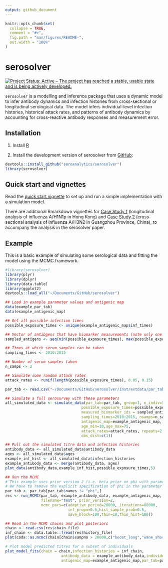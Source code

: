 ```yaml
---
output: github_document
---
```


<!-- README.md is generated from README.Rmd. Please edit that file -->

```r
knitr::opts_chunk$set(
  collapse = TRUE,
  comment = "#>",
  fig.path = "man/figures/README-",
  out.width = "100%"
)
```
# serosolver

[![Project Status: Active – The project has reached a stable, usable state and is being actively developed.](https://www.repostatus.org/badges/latest/active.svg)](https://www.repostatus.org/#active)


`serosolver` is a modelling and inference package that uses a dynamic model to infer antibody dynamics and infection histories from cross-sectional or longitudinal serological data. The model infers individual-level infection histories, historical attack rates, and patterns of antibody dynamics by accounting for cross-reactive antibody responses and measurement error.

## Installation
1. Install [R][r-project]

2. Install the development version of serosolver from [GitHub](https://github.com/seroanalytics/serosolver):

```r
devtools::install_github("seroanalytics/serosolver")
library(serosolver)
```
## Quick start and vignettes

Read the [quick start vignette][vignette-doc] to set up and run a simple implementation with a simulation model.

There are additional Rmarkdown vignettes for [Case Study 1][c1-vignette-doc] (longitudinal analysis of influenza A/H1N1p in Hong Kong) and [Case Study 2][c2-vignette-doc] (cross-sectional analysis of influenza A/H3N2 in Guangzhou Province, China), to accompany the analysis in the serosolver paper.

[r-project]: http://cran.r-project.org
[vignette-doc]: https://seroanalytics.github.io/serosolver/articles/serosolver-quick_start_guide.html
[c1-vignette-doc]: https://seroanalytics.github.io/serosolver/articles/cs1_vignette.html
[c2-vignette-doc]: https://seroanalytics.github.io/serosolver/articles/cs2_vignette.html

## Example

This is a basic example of simulating some serological data and fitting the model using the MCMC framework.

```r
#library(serosolver)
library(plyr)
library(dplyr)
library(data.table)
library(ggplot2)
devtools::load_all("~/Documents/GitHub/serosolver")

## Load in example parameter values and antigenic map
data(example_par_tab)
data(example_antigenic_map)

## Get all possible infection times
possible_exposure_times <- unique(example_antigenic_map$inf_times)

## Vector of antibgens that have biomarker measurements (note only one representative antigen per time)
sampled_antigens <- seq(min(possible_exposure_times), max(possible_exposure_times), by=2)

## Times at which serum samples can be taken
sampling_times <- 2010:2015

## Number of serum samples taken
n_samps <- 2

## Simulate some random attack rates
attack_rates <- runif(length(possible_exposure_times), 0.05, 0.15)

par_tab <- read.csv("~/Documents/GitHub/serosolver/inst/extdata/par_tab_base.csv")

## Simulate a full serosurvey with these parameters
all_simulated_data <- simulate_data(par_tab=par_tab, group=1, n_indiv=50,
                                  possible_exposure_times=possible_exposure_times,
                                  measured_biomarker_ids = sampled_antigens,
                                  sampling_times=2010:2015, nsamps=n_samps,
                                  antigenic_map=example_antigenic_map,
                                  age_min=10,age_max=75,
                                  attack_rates=attack_rates, repeats=2,
                                  obs_dist=c(1))

## Pull out the simulated titre data and infection histories
antibody_data <- all_simulated_data$antibody_data
ages <- all_simulated_data$ages
example_inf_hist <- all_simulated_data$infection_histories
example_antibody_data <- merge(antibody_data, ages)
plot_data(antibody_data,example_inf_hist,possible_exposure_times,5)

## Run the MCMC
# This example uses prior version 2 (i.e. beta prior on phi with parameters alpha, beta)
# We have to remove the explicit specification of phi in the parameter table
par_tab <- par_tab[par_tab$names != "phi",]
res <- run_MCMC(par_tab, example_antibody_data, example_antigenic_map, 
                filename="test", prior_version=2,
                mcmc_pars=c(adaptive_period=20000, iterations=80000, 
                            inf_propn=0.5,hist_sample_prob=0.5,
                            save_block=100,thin=10,thin_hist=100))

## Read in the MCMC chains and plot posteriors
chain <- read.csv(res$chain_file)
inf_chain <- data.table::fread(res$history_file)
plot(coda::as.mcmc(chain[chain$sampno > 20000,c("boost_long","wane_short","posterior_prob")]))

# Plot model predicted titres for a subset of individuals
plot_model_fits(chain = chain,infection_histories = inf_chain,
                         antibody_data = example_antibody_data,individuals=c(1:4),
                         antigenic_map=example_antigenic_map,par_tab=par_tab,orientation="cross-sectional")

```
